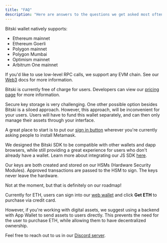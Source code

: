```yaml
---
title: "FAQ"
description: "Here are answers to the questions we get asked most often."
---
```


<AccordionGroup>
<Accordion title="Which networks do you support?">

Bitski wallet natively supports:

* Ethereum mainnet
* Ethereum Goerli
* Polygon mainnet
* Polygon Mumbai
* Optimism mainnet
* Arbitrum One mainnet

If you'd like to use low-level RPC calls, we support any EVM chain. See our [Web3](/integrations/web-3/web3-get-started) docs for more information.
  
</Accordion>
<Accordion title="How much does Bitski charge?">

Bitski is currently free of charge for users. Developers can view our [pricing page](https://www.bitski.com/pricing/) for more information.
  
</Accordion>
<Accordion title="What are the benefits of Bitski managing key storage for new users?">

Secure key storage is very challenging. One other possible option besides Bitski is a siloed approach. However, this approach, will be inconvenient for your users. Users will have to fund this wallet separately, and can then only manage their assets through your interface.
  
</Accordion>
<Accordion title="How should I integrate Bitski into my app?">

A great place to start is to put our [sign in button](https://github.com/bitskico/bitski-js#using-the-bitski-connect-button) wherever you're currently asking people to install Metamask. 

</Accordion>
<Accordion title="I already have an app that uses Metamask, can I still use Bitski?">

We designed the Bitski SDK to be compatible with other wallets and dapp browsers, while still providing a great experience for users who don't already have a wallet. Learn more about integrating our JS SDK [here](https://github.com/BitskiCo/bitski-js).

</Accordion>
<Accordion title="How are you storing and managing private keys?">

Our keys are both created and stored on our HSMs (Hardware Security Modules). Approved transactions are passed to the HSM to sign. The keys never leave the hardware.

</Accordion>
<Accordion title="Do you have an Android SDK?">

Not at the moment, but that is definitely on our roadmap!

</Accordion>
<Accordion title="How will users fund their wallet?">

Currently for ETH, users can sign into our [web wallet](https://wallet.bitski.com/) and click **Get ETH** to purchase via credit card.

However, if you're working with digital assets, we suggest using a backend with App Wallet to send assets to users directly. This prevents the need for the user to purchase ETH, while allowing them to have decentralized ownership.

</Accordion>
<Accordion title="You still haven't answered my question">

Feel free to reach out to us in our [Discord server](https://discord.gg/YJgEcR9YW3).

</Accordion>
</AccordionGroup>